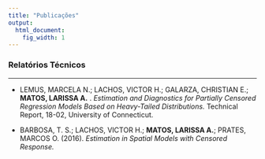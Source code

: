 ```yaml
---
title: "Publicações"
output:
  html_document:
    fig_width: 1
---
```


### Relatórios Técnicos

----

- LEMUS, MARCELA N.; LACHOS, VICTOR H.; GALARZA, CHRISTIAN E.; **MATOS, LARISSA A.** . *Estimation and Diagnostics for Partially Censored Regression Models Based on Heavy-Tailed Distributions.* Technical Report, 18-02, University of Connecticut.
</br>

- BARBOSA, T. S.; LACHOS, VICTOR H.; **MATOS, LARISSA A.**; PRATES, MARCOS O. (2016). *Estimation in Spatial Models with Censored Response.* 
